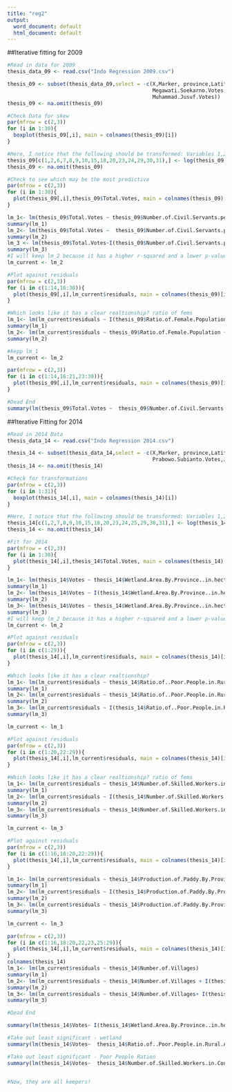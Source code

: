 ---
title: "reg2"
output:
  word_document: default
  html_document: default
---

##Iterative fitting for 2009

```{r}
#Read in data for 2009
thesis_data_09 <- read.csv("Indo Regression 2009.csv")

thesis_09 <- subset(thesis_data_09,select = -c(X,Marker, province,Latitude,Longitude,
                                               Megawati.Soekarno.Votes,Susilo.Bambang.Votes,
                                               Muhammad.Jusuf.Votes))
thesis_09 <- na.omit(thesis_09)
```


```{r}
#Check Data for skew
par(mfrow = c(2,3))
for (i in 1:30){
  boxplot(thesis_09[,i], main = colnames(thesis_09)[i])
}

#Here, I notice that the following should be transformed: Variables 1,2,6,7,8,9,10,15,18,20,23,24,29,30
thesis_09[c(1,2,6,7,8,9,10,15,18,20,23,24,29,30,31),] <- log(thesis_09[c(1,2,6,7,8,9,10,15,18,20,23,24,29,30,31),])
thesis_09 <- na.omit(thesis_09)

#Check to see which may be the most predictive
par(mfrow = c(2,3))
for (i in 1:30){
  plot(thesis_09[,i],thesis_09$Total.Votes, main = colnames(thesis_09)[i])
}

lm_1<- lm(thesis_09$Total.Votes ~ thesis_09$Number.of.Civil.Servants.per.Province)
summary(lm_1)
lm_2<- lm(thesis_09$Total.Votes ~  thesis_09$Number.of.Civil.Servants.per.Province + I(thesis_09$Number.of.Civil.Servants.per.Province^2))
summary(lm_2) 
lm_3 <- lm(thesis_09$Total.Votes~I(thesis_09$Number.of.Civil.Servants.per.Province^2))
summary(lm_3)
#I will keep lm_2 because it has a higher r-squared and a lower p-value and all terms significant.
lm_current <- lm_2
```

```{r}
#Plot against residuals
par(mfrow = c(2,3))
for (i in c(1:14,16:30)){
  plot(thesis_09[,i],lm_current$residuals, main = colnames(thesis_09)[i])
}

#Which looks like it has a clear realtionship? ratio of fems
lm_1<- lm(lm_current$residuals ~ I(thesis_09$Ratio.of.Female.Population^2))
summary(lm_1) 
lm_2<- lm(lm_current$residuals ~ thesis_09$Ratio.of.Female.Population + I(thesis_09$Ratio.of.Female.Population^2))
summary(lm_2)

#kepp lm_1
lm_current <- lm_2
```

```{r}
par(mfrow = c(2,3))
for (i in c(1:14,16:21,23:30)){
  plot(thesis_09[,i],lm_current$residuals, main = colnames(thesis_09)[i])
}

#Dead End
summary(lm(thesis_09$Total.Votes ~  thesis_09$Number.of.Civil.Servants.per.Province + I(thesis_09$Number.of.Civil.Servants.per.Province^2)+thesis_09$Ratio.of.Female.Population+ I(thesis_09$Ratio.of.Female.Population^2)))
```




##Iterative Fitting for 2014
```{r}
#Read in 2014 Data
thesis_data_14 <- read.csv("Indo Regression 2014.csv")

thesis_14 <- subset(thesis_data_14,select = -c(X,Marker, province,Latitude,Longitude,
                                               Prabowo.Subianto.Votes,Joko.Widodo.Votes))
thesis_14 <- na.omit(thesis_14)

#Check for transformations
par(mfrow = c(2,3))
for (i in 1:31){
  boxplot(thesis_14[,i], main = colnames(thesis_14)[i])
}

#Here, I notice that the following should be transformed: Variables 1,2,7,8,9,10,15,18,20,23,24,25,29,30,31
thesis_14[c(1,2,7,8,9,10,15,18,20,23,24,25,29,30,31),] <- log(thesis_14[c(1,2,7,8,9,10,15,18,20,23,24,25,29,30,31),])
thesis_14 <- na.omit(thesis_14)
```





```{r}
#Fit for 2014
par(mfrow = c(2,3))
for (i in 1:30){
  plot(thesis_14[,i],thesis_14$Total.Votes, main = colnames(thesis_14)[i])
}

lm_1<- lm(thesis_14$Votes ~ thesis_14$Wetland.Area.By.Province..in.hectares.)
summary(lm_1)
lm_2<- lm(thesis_14$Votes ~ I(thesis_14$Wetland.Area.By.Province..in.hectares.^2))
summary(lm_2) 
lm_3<- lm(thesis_14$Votes ~ thesis_14$Wetland.Area.By.Province..in.hectares.+I(thesis_14$Wetland.Area.By.Province..in.hectares.^2))
summary(lm_3) 
#I will keep lm_2 because it has a higher r-squared and a lower p-value and all terms significant.
lm_current <- lm_2
```

```{r}
#Plot against residuals
par(mfrow = c(2,3))
for (i in c(1:29)){
  plot(thesis_14[,i],lm_current$residuals, main = colnames(thesis_14)[i])
}

#Which looks like it has a clear realtionship? 
lm_1<- lm(lm_current$residuals ~ thesis_14$Ratio.of..Poor.People.in.Rural.Areas)
summary(lm_1)
lm_2<- lm(lm_current$residuals ~ thesis_14$Ratio.of..Poor.People.in.Rural.Areas+I(thesis_14$Ratio.of..Poor.People.in.Rural.Areas^2))
summary(lm_2)
lm_3<- lm(lm_current$residuals ~ I(thesis_14$Ratio.of..Poor.People.in.Rural.Areas^2))
summary(lm_3)

lm_current <- lm_1
```


```{r}
#Plot against residuals
par(mfrow = c(2,3))
for (i in c(1:20,22:29)){
  plot(thesis_14[,i],lm_current$residuals, main = colnames(thesis_14)[i])
}

#Which looks like it has a clear realtionship? ratio of fems
lm_1<- lm(lm_current$residuals ~ thesis_14$Number.of.Skilled.Workers.in.Construction)
summary(lm_1)
lm_2<- lm(lm_current$residuals ~ I(thesis_14$Number.of.Skilled.Workers.in.Construction^2))
summary(lm_2)
lm_3<- lm(lm_current$residuals ~ thesis_14$Number.of.Skilled.Workers.in.Construction +I(thesis_14$Number.of.Skilled.Workers.in.Construction^2))
summary(lm_3)

lm_current <- lm_3
```

```{r}
#Plot against residuals
par(mfrow = c(2,3))
for (i in c(1:16,18:20,22:29)){
  plot(thesis_14[,i],lm_current$residuals, main = colnames(thesis_14)[i])
}

lm_1<- lm(lm_current$residuals ~ thesis_14$Production.of.Paddy.By.Province..in.tons.)
summary(lm_1)
lm_2<- lm(lm_current$residuals ~ I(thesis_14$Production.of.Paddy.By.Province..in.tons.^2))
summary(lm_2)
lm_3<- lm(lm_current$residuals ~ thesis_14$Production.of.Paddy.By.Province..in.tons.+ I(thesis_14$Production.of.Paddy.By.Province..in.tons.^2))
summary(lm_3)

lm_current <- lm_3
```

```{r}
par(mfrow = c(2,3))
for (i in c(1:16,18:20,22,23,25:29)){
  plot(thesis_14[,i],lm_current$residuals, main = colnames(thesis_14)[i])
}
colnames(thesis_14)
lm_1<- lm(lm_current$residuals ~ thesis_14$Number.of.Villages)
summary(lm_1)
lm_2<- lm(lm_current$residuals ~ thesis_14$Number.of.Villages + I(thesis_14$Number.of.Villages^2))
summary(lm_2)
lm_3<- lm(lm_current$residuals ~ thesis_14$Number.of.Villages+ I(thesis_14$Number.of.Villages^2)+I(thesis_14$Number.of.Villages^3))
summary(lm_3)

#Dead End

```


```{r}
summary(lm(thesis_14$Votes~ I(thesis_14$Wetland.Area.By.Province..in.hectares.^2)+ thesis_14$Ratio.of..Poor.People.in.Rural.Areas + thesis_14$Number.of.Skilled.Workers.in.Construction +I(thesis_14$Number.of.Skilled.Workers.in.Construction^2) +  thesis_14$Production.of.Paddy.By.Province..in.tons.+ I(thesis_14$Production.of.Paddy.By.Province..in.tons.^2)))

#Take out least significant - wetland
summary(lm(thesis_14$Votes~  thesis_14$Ratio.of..Poor.People.in.Rural.Areas + thesis_14$Number.of.Skilled.Workers.in.Construction +I(thesis_14$Number.of.Skilled.Workers.in.Construction^2) +  thesis_14$Production.of.Paddy.By.Province..in.tons.+ I(thesis_14$Production.of.Paddy.By.Province..in.tons.^2)))

#Take out least significant - Poor People Ration
summary(lm(thesis_14$Votes~  thesis_14$Number.of.Skilled.Workers.in.Construction +I(thesis_14$Number.of.Skilled.Workers.in.Construction^2) +  thesis_14$Production.of.Paddy.By.Province..in.tons.+ I(thesis_14$Production.of.Paddy.By.Province..in.tons.^2)))


#Now, they are all keepers!

```

